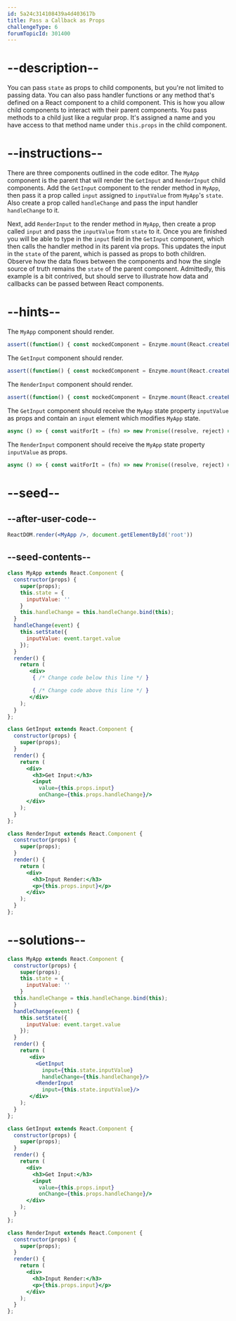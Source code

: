 ```yaml
---
id: 5a24c314108439a4d403617b
title: Pass a Callback as Props
challengeType: 6
forumTopicId: 301400
---
```


# --description--

You can pass `state` as props to child components, but you're not limited to passing data. You can also pass handler functions or any method that's defined on a React component to a child component. This is how you allow child components to interact with their parent components. You pass methods to a child just like a regular prop. It's assigned a name and you have access to that method name under `this.props` in the child component.

# --instructions--

There are three components outlined in the code editor. The `MyApp` component is the parent that will render the `GetInput` and `RenderInput` child components. Add the `GetInput` component to the render method in `MyApp`, then pass it a prop called `input` assigned to `inputValue` from `MyApp`'s `state`. Also create a prop called `handleChange` and pass the input handler `handleChange` to it.

Next, add `RenderInput` to the render method in `MyApp`, then create a prop called `input` and pass the `inputValue` from `state` to it. Once you are finished you will be able to type in the `input` field in the `GetInput` component, which then calls the handler method in its parent via props. This updates the input in the `state` of the parent, which is passed as props to both children. Observe how the data flows between the components and how the single source of truth remains the `state` of the parent component. Admittedly, this example is a bit contrived, but should serve to illustrate how data and callbacks can be passed between React components.

# --hints--

The `MyApp` component should render.

```js
assert((function() { const mockedComponent = Enzyme.mount(React.createElement(MyApp)); return mockedComponent.find('MyApp').length === 1; })());
```

The `GetInput` component should render.

```js
assert((function() { const mockedComponent = Enzyme.mount(React.createElement(MyApp)); return mockedComponent.find('GetInput').length === 1; })());
```

The `RenderInput` component should render.

```js
assert((function() { const mockedComponent = Enzyme.mount(React.createElement(MyApp)); return mockedComponent.find('RenderInput').length === 1; })());
```

The `GetInput` component should receive the `MyApp` state property `inputValue` as props and contain an `input` element which modifies `MyApp` state.

```js
async () => { const waitForIt = (fn) => new Promise((resolve, reject) => setTimeout(() => resolve(fn()), 250)); const mockedComponent = Enzyme.mount(React.createElement(MyApp)); const state_1 = () => { mockedComponent.setState({inputValue: ''}); return waitForIt(() => mockedComponent.state() )}; const state_2 = () => { mockedComponent.find('input').simulate('change', {target: {value: 'TestInput'}}); return waitForIt(() => mockedComponent.state() )}; const updated_1 = await state_1(); const updated_2 = await state_2(); assert(updated_1.inputValue === '' && updated_2.inputValue === 'TestInput'); };
```

The `RenderInput` component should receive the `MyApp` state property `inputValue` as props.

```js
async () => { const waitForIt = (fn) => new Promise((resolve, reject) => setTimeout(() => resolve(fn()), 250)); const mockedComponent = Enzyme.mount(React.createElement(MyApp)); const state_1 = () => { mockedComponent.setState({inputValue: 'TestName'}); return waitForIt(() => mockedComponent )}; const updated_1 = await state_1(); assert(updated_1.find('p').text().includes('TestName')); };
```

# --seed--

## --after-user-code--

```jsx
ReactDOM.render(<MyApp />, document.getElementById('root'))
```

## --seed-contents--

```jsx
class MyApp extends React.Component {
  constructor(props) {
    super(props);
    this.state = {
      inputValue: ''
    }
    this.handleChange = this.handleChange.bind(this);
  }
  handleChange(event) {
    this.setState({
      inputValue: event.target.value
    });
  }
  render() {
    return (
       <div>
        { /* Change code below this line */ }

        { /* Change code above this line */ }
       </div>
    );
  }
};

class GetInput extends React.Component {
  constructor(props) {
    super(props);
  }
  render() {
    return (
      <div>
        <h3>Get Input:</h3>
        <input
          value={this.props.input}
          onChange={this.props.handleChange}/>
      </div>
    );
  }
};

class RenderInput extends React.Component {
  constructor(props) {
    super(props);
  }
  render() {
    return (
      <div>
        <h3>Input Render:</h3>
        <p>{this.props.input}</p>
      </div>
    );
  }
};
```

# --solutions--

```jsx
class MyApp extends React.Component {
  constructor(props) {
    super(props);
    this.state = {
      inputValue: ''
    }
  this.handleChange = this.handleChange.bind(this);
  }
  handleChange(event) {
    this.setState({
      inputValue: event.target.value
    });
  }
  render() {
    return (
       <div>
         <GetInput
           input={this.state.inputValue}
           handleChange={this.handleChange}/>
         <RenderInput
           input={this.state.inputValue}/>
       </div>
    );
  }
};

class GetInput extends React.Component {
  constructor(props) {
    super(props);
  }
  render() {
    return (
      <div>
        <h3>Get Input:</h3>
        <input
          value={this.props.input}
          onChange={this.props.handleChange}/>
      </div>
    );
  }
};

class RenderInput extends React.Component {
  constructor(props) {
    super(props);
  }
  render() {
    return (
      <div>
        <h3>Input Render:</h3>
        <p>{this.props.input}</p>
      </div>
    );
  }
};
```
